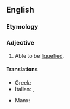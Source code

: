 ==English==

===Etymology===
{{suffix|liquefy|able|lang=en}}

===Adjective===
{{en-adj}}

# Able to be [[liquefy|liquefied]].

====Translations====
{{trans-top}}
* Greek: {{t+|el|υγροποιήσιμος}}
* Italian: {{t|it|liquefacibile}}, {{t|it|liquefattibile}}
{{trans-mid}}
* Manx: {{t|gv|yn-lheie}}
{{trans-bottom}}